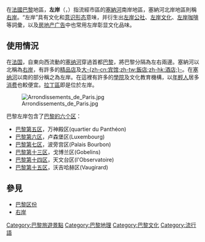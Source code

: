 {{unreferenced|time=2013-8-19}} 

在[[法國|法國]][[巴黎|巴黎]]地區，'''左岸'''（{{lang-fr|La Rive Gauche}}，{{IPA-fr|la ʁiv ɡoʃ}}）指流經市區的[[塞納河|塞納河]]南岸地區，塞納河北岸地區則稱[[右岸|右岸]]。“左岸”具有文化和[[意识形态|意识形态]]意味，并衍生出[[左岸公社|左岸公社]]、[[左岸文化|左岸文化]]、[[左岸咖啡|左岸咖啡]]等詞彙，以及[[房地产|房地产]][[广告|广告]]中也常用左岸彰显文化品味。

==使用情況==
在[[法国|法国]]，自東向西流動的[[塞纳河|塞纳河]]穿過首都[[巴黎|巴黎]]，將巴黎分隔為左右兩邊。塞納河以北稱為[[右岸|右岸]]，有許多的[[奢侈品|精品店]]及[[酒店|大-{zh-cn:宾馆;zh-tw:飯店;zh-hk:酒店;}-]]。在[[塞纳河|塞纳河]]以南的部分稱之為左岸。在這裡有許多的[[學院|學院]]及文化教育機構，以[[年輕人|年輕人]]居多[[消费|消费]]也較便宜。[[拉丁區|拉丁區]]即是位於左岸。

[[File:Arrondissements_de_Paris.jpg|right]]

巴黎左岸包含了[[巴黎区份|巴黎的六个区]]：
* [[巴黎第五区|巴黎第五区]]，万神殿区(quartier du Panthéon) 
* [[巴黎第六区|巴黎第六区]]，卢森堡区(Luxembourg)
* [[巴黎第七区|巴黎第七区]]，波旁宫区(Palais Bourbon)
* [[巴黎十三区|巴黎第十三区]]，戈博兰区(Gobelins)
* [[巴黎十四区|巴黎第十四区]]，天文台区(l'Observatoire)
* [[巴黎十五区|巴黎第十五区]]，沃吉哈赫区(Vaugirard)

==參見==
* [[巴黎区份|巴黎区份]]
* [[右岸|右岸]]


[[Category:巴黎旅遊景點|Category:巴黎旅遊景點]]
[[Category:巴黎地理|Category:巴黎地理]]
[[Category:巴黎文化|Category:巴黎文化]]
[[Category:流行語|Category:流行語]]